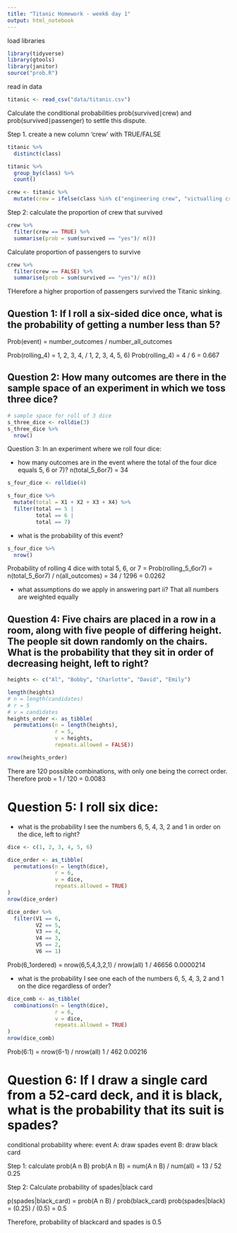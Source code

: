 ```yaml
---
title: "Titanic Homework - week6 day 1"
output: html_notebook
---
```

load libraries
```r
library(tidyverse)
library(gtools)
library(janitor)
source("prob.R")
```


read in data
```r
titanic <- read_csv("data/titanic.csv")
```

Calculate the conditional probabilities prob(survived∣crew)
 and prob(survived∣passenger)
 to settle this dispute.
 
 
 Step 1. create a new column 'crew' with TRUE/FALSE 

```r
titanic %>% 
  distinct(class)
```

```r
titanic %>% 
  group_by(class) %>% 
  count()
```


 
```r
crew <- titanic %>% 
  mutate(crew = ifelse(class %in% c("engineering crew", "victualling crew", "restaurant staff", "deck crew"), "TRUE", FALSE))
```


Step 2: calculate the proportion of crew that survived
```r
crew %>% 
  filter(crew == TRUE) %>% 
  summarise(prob = sum(survived == "yes")/ n())
```

 
Calculate proportion of passengers to survive

```r
crew %>% 
  filter(crew == FALSE) %>% 
  summarise(prob = sum(survived == "yes")/ n())
```
THerefore a higher proportion of passengers survived the Titanic sinking. 



## Question 1: If I roll a six-sided dice once, what is the probability of getting a number less than 5?

Prob(event) = number_outcomes / number_all_outcomes 

Prob(rolling_4) = 1, 2, 3, 4, / 1, 2, 3, 4, 5, 6)
Prob(rolling_4) = 4 / 6 = 0.667


## Question 2: How many outcomes are there in the sample space of an experiment in which we toss three dice?

```r
# sample space for roll of 3 dice
s_three_dice <- rolldie(3)
s_three_dice %>% 
  nrow()
```
Question 3: In an experiment where we roll four dice:

- how many outcomes are in the event where the total of the four dice equals 5, 6 or 7)?
n(total_5_6or7) = 34

```r
s_four_dice <- rolldie(4)

s_four_dice %>% 
  mutate(total = X1 + X2 + X3 + X4) %>% 
  filter(total == 5 |
         total == 6 |
         total == 7)
```


- what is the probability of this event?
```r
s_four_dice %>% 
  nrow()
```
Probability of rolling 4 dice with total 5, 6, or 7 =
Prob(rolling_5_6or7) = n(total_5_6or7) / n(all_outcomes) = 34 / 1296 = 0.0262




- what assumptions do we apply in answering part ii?
That all numbers are weighted equally 
 
## Question 4: Five chairs are placed in a row in a room, along with five people of differing height. The people sit down randomly on the chairs. What is the probability that they sit in order of decreasing height, left to right?


```r
heights <- c("Al", "Bobby", "Charlotte", "David", "Emily")

length(heights)
# n = length(candidates)
# r = 5
# v = candidates
heights_order <- as_tibble(
  permutations(n = length(heights),
               r = 5,
               v = heights,
               repeats.allowed = FALSE))

nrow(heights_order)

```
There are 120 possible combinations, with only one being the correct order. Therefore
prob = 1 / 120
= 0.0083


# Question 5: I roll six dice:

- what is the probability I see the numbers 6, 5, 4, 3, 2 and 1 in order on the dice, left to right?

```r
dice <- c(1, 2, 3, 4, 5, 6)

dice_order <- as_tibble(
  permutations(n = length(dice),
               r = 6,
               v = dice,
               repeats.allowed = TRUE)
) 
nrow(dice_order)

```


```r
dice_order %>% 
  filter(V1 == 6,
         V2 == 5, 
         V3 == 4,
         V4 == 3,
         V5 == 2,
         V6 == 1)
```
Prob(6_1ordered) = nrow(6,5,4,3,2,1) / nrow(all)
                    1 / 46656
                    0.0000214


- what is the probability I see one each of the numbers 6, 5, 4, 3, 2 and 1 on the dice regardless of order?


```r
dice_comb <- as_tibble(
  combinations(n = length(dice),
               r = 6,
               v = dice,
               repeats.allowed = TRUE)
) 
nrow(dice_comb)
```
Prob(6:1) = nrow(6-1) / nrow(all)
                    1 / 462
                    0.00216
                    
                    
                    
# Question 6: If I draw a single card from a 52-card deck, and it is black, what is the probability that its suit is spades?

conditional probability where:
event A: draw spades
event B: draw black card



Step 1: calculate prob(A n B)
prob(A n B) = num(A n B) / num(all)
            = 13        / 52
            0.25


Step 2: Calculate probability of spades|black card

p(spades|black_card) = prob(A n B) / prob(black_card)
prob(spades|black) = (0.25) / (0.5)
                  = 0.5
                  

Therefore, probability of blackcard and spades is 0.5
